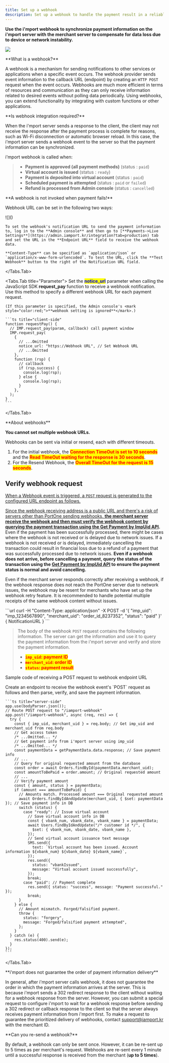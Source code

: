 ```yaml
---
title: Set up a webhook
description: Set up a webhook to handle the payment result in a reliable way.
---
```



**Use the i'mport webhook to synchronize payment information on the i'mport server
with the merchant server to compensate for data loss due to device or network instability.**

![](/gitbook-assets/en/webhook-service.png)

<Hint style="info">
  **What is a webhook?**

  A webhook is a mechanism for sending notifications to other services or applications when a specific event occurs.
  The webhook provider sends event information to the callback URL (endpoint) by creating an `HTTP POST` request
  when the event occurs. Webhooks are much more efficient in terms of resources and communication
  as they can only receive information related to desired events without polling data periodically.
  Using webhooks, you can extend functionality by integrating with custom functions or other applications.
</Hint>

<Hint style="success">
  **Is webhook integration required?**

  When the i'mport server sends a response to the client, the client may not receive the response
  after the payment process is complete for reasons, such as Wi-Fi disconnection or automatic browser reload.
  In this case, the i'mport server sends a webhook event to the server so that the payment information can be synchronized.
</Hint>

i'mport webhook is called when:

> - **Payment is approved (all payment methods)** (status : `paid`)
> - **Virtual account is issued** (status : `ready`)
> - **Payment is deposited into virtual account** (status : `paid`)
> - **Scheduled payment is attempted** (status : `paid` or `failed`)
> - **Refund is processed from Admin console** (status : `cancelled`)

<Hint style="danger">
  **A webhook is not invoked when payment fails!**
</Hint>

Webhook URL can be set in the following two ways:

<Tabs>
  <Tabs.Tab title="Admin console">
    ![](</gitbook-assets/en/image (213).png>)

    To set the webhook's notification URL to send the payment information to, log in to the **Admin console** and then go to [**Payments->Live Settings**](https://admin.iamport.kr/integration?tab=production) tab and set the URL in the **Endpoint URL** field to receive the webhook data.

    **Content-Type** can be specified as `application/json` or `application/x-www-form-urlencoded`. To test the URL, click the **Test Webhook** button to the right of the Notification URL field.
  </Tabs.Tab>

  <Tabs.Tab title="Parameter">
    Set the <mark style="color:blue;">**notice\_url**</mark> parameter when calling the JavaScript SDK **request\_pay** function to receive a webhook notification. Use this method to specify a different webhook URL for each payment request.

    (If this parameter is specified, the Admin console's <mark style="color:red;">**webhook setting is ignored**</mark>.)

    ```ts title="client-side"
    function requestPay() {
      // IMP.request_pay(param, callback) call payment window
      IMP.request_pay(
        {
          // ...Omitted
          notice_url: "https://Webhook URL", // Set Webhook URL
          // ...Omitted
        },
        function (rsp) {
          // callback
          if (rsp.success) {
            console.log(rsp);
          } else {
            console.log(rsp);
          }
        },
      );
    }
    ```
  </Tabs.Tab>
</Tabs>

<Hint style="info">
  **About webhooks**

  **You cannot set multiple webhook URLs.**

  Webhooks can be sent via initial or resend, each with different timeouts.

  1. For the initial webhook, the <mark style="color:red;">**Connection TimeOut is set to 10 seconds**</mark> and the <mark style="color:red;">**Read TimeOut waiting for the response is 30 seconds**</mark>.
  2. For the Resend Webhook, the <mark style="color:red;">**Overall TimeOut for the request is 15 seconds**</mark>.
</Hint>

## Verify webhook request <a href="#webhook" id="webhook" />

When a Webhook event is triggered, a `POST` request is generated to the configured URL endpoint as
follows.

Since the webhook receiving address is a public URL and there's a risk of servers other than PortOne
sending webhooks, **the merchant server receive the webhook and then must verify the webhook content
by querying the payment transaction using the [Get Payment by ImpUid API](../api/payment-api/get-payment-api).**
Even if the payment has been successfully processed,
there might be cases where the webhook is not received or is delayed due to network issues. If a
webhook is not received or is delayed, immediately cancelling the transaction could result in
financial loss due to a refund of a payment that was successfully processed due to network issues.
**Even if a webhook does not arrive, before cancelling a payment, query the status of the
transaction using the [Get Payment by ImpUid API](../api/payment-api/get-payment-api) to ensure the
payment status is normal and avoid cancelling.**

Even if the merchant server responds correctly after receiving a webhook, if the webhook response
does not reach the PortOne server due to network issues, the webhook may be resent for merchants who
have set up the webhook retry feature. It is recommended to handle potential multiple receipts of
the same webhook content without issues.

<Tabs>
  <Tabs.Tab title="cURL">
    ```url
    curl -H "Content-Type: application/json" -X POST -d '{ "imp_uid": "imp_1234567890", "merchant_uid": "order_id_8237352", "status": "paid" }' { NotificationURL }
    ```
  </Tabs.Tab>
</Tabs>

> The body of the webhook `POST` request contains the following information. The server can get the
> information and use it to query the payment information from the i'mport server and verify and
> store the payment information.
>
> - <mark style="color:red;">**`imp_uid`**</mark><mark style="color:red;">**: payment ID**</mark>
> - <mark style="color:red;">**`merchant_uid`**</mark><mark style="color:red;">**: order ID**</mark>
> - <mark style="color:red;">**`status`**</mark><mark style="color:red;">**: payment result**</mark>

Sample code of receiving a POST request to webhook endpoint URL

<Tabs>
  <Tabs.Tab title="Node.js">
    Create an endpoint to receive the webhook event's `POST` request as follows and then parse, verify, and save the payment information.

    ```ts title="server-side"
    app.use(bodyParser.json());
    // Route POST request to "/iamport-webhook"
    app.post("/iamport-webhook", async (req, res) => {
      try {
        const { imp_uid, merchant_uid } = req.body; // Get imp_uid and merchant_uid from req.body
        // Get access token
        /* ...Omitted... */
        // Get payment info from i'mport server using imp_uid
        /* ...Omitted... */
        const paymentData = getPaymentData.data.response; // Save payment info
        // ...
        // Query for original requested amount from the database
        const order = await Orders.findById(paymentData.merchant_uid);
        const amountToBePaid = order.amount; // Original requested amount
        // ...
        // Verify payment amount
        const { amount, status } = paymentData;
        if (amount === amountToBePaid) {
          // Amounts match. Processed amount === Original requested amount
          await Orders.findByIdAndUpdate(merchant_uid, { $set: paymentData }); // Save payment info in DB
          switch (status) {
            case "ready": // Issue virtual account
              // Save virtual account info in DB
              const { vbank_num, vbank_date, vbank_name } = paymentData;
              await Users.findByIdAndUpdate("/* customer id */", {
                $set: { vbank_num, vbank_date, vbank_name },
              });
              // Send virtual account issuance text message
              SMS.send({
                text: `Virtual account has been issued. Account information ${vbank_num} ${vbank_date} ${vbank_name}`,
              });
              res.send({
                status: "vbankIssued",
                message: "Virtual account issued successfully",
              });
              break;
            case "paid": // Payment complete
              res.send({ status: "success", message: "Payment successful." });
              break;
          }
        } else {
          // Amount mismatch. Forged/falsified payment.
          throw {
            status: "forgery",
            message: "Forged/falsified payment attempted",
          };
        }
      } catch (e) {
        res.status(400).send(e);
      }
    });
    ```
  </Tabs.Tab>
</Tabs>

<Hint style="danger">
  **i'mport does not guarantee the order of payment information delivery**

  In general, after i'mport server calls webhook, it does not guarantee the order in which the payment information arrives at the server. This is because i'mport sends a 302 redirect response to the client without waiting for a webhook response from the server. However, you can submit a special request to configure i'mport to wait for a webhook response before sending a 302 redirect or callback response to the client so that the server always receives payment information from i'mport first. To make a request to guarantee the prioritized delivery of webhooks, contact [support@iamport.kr](mailto:support@iamport.kr) with the merchant ID.
</Hint>

<Hint style="info">
  **Can you re-send a webhook?**

  By default, a webhook can only be sent once. However, it can be re-sent up to 5 times as per merchant's request. Webhooks are re-sent every 1 minute until a successful response is received from the merchant (**up to 5 times**).
</Hint>
